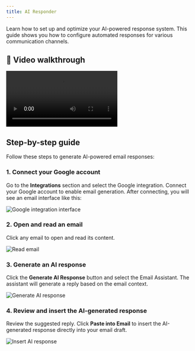 ```yaml
---
title: AI Responder
---
```


Learn how to set up and optimize your AI-powered response system. This guide shows you how to configure automated responses for various communication channels.

## 🎥 Video walkthrough

<div class="card-video">
  <video src="https://storage.googleapis.com/helpsessionvideos/Contactswing/Videos/GE.mp4" autoplay playsinline controls title="AI Responder walkthrough"></video>
</div>

## Step-by-step guide

Follow these steps to generate AI-powered email responses:

### 1. Connect your Google account

Go to the **Integrations** section and select the Google integration. Connect your Google account to enable email generation. After connecting, you will see an email interface like this:

<img src="https://storage.googleapis.com/helpsessionvideos/Contactswing/images/gen 1.jpg" alt="Google integration interface" />

### 2. Open and read an email

Click any email to open and read its content.

<img src="https://storage.googleapis.com/helpsessionvideos/Contactswing/images/gen2.jpg" alt="Read email" />

### 3. Generate an AI response

Click the **Generate AI Response** button and select the Email Assistant. The assistant will generate a reply based on the email context.

<img src="https://storage.googleapis.com/helpsessionvideos/Contactswing/images/gen3.jpg" alt="Generate AI response" />

### 4. Review and insert the AI-generated response

Review the suggested reply. Click **Paste into Email** to insert the AI-generated response directly into your email draft.

<img src="https://storage.googleapis.com/helpsessionvideos/Contactswing/images/gen4.jpg" alt="Insert AI response" />

